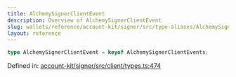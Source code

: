 ```yaml
---
title: AlchemySignerClientEvent
description: Overview of AlchemySignerClientEvent
slug: wallets/reference/account-kit/signer/src/type-aliases/AlchemySignerClientEvent
layout: reference
---
```


```ts
type AlchemySignerClientEvent = keyof AlchemySignerClientEvents;
```

Defined in: [account-kit/signer/src/client/types.ts:474](https://github.com/alchemyplatform/aa-sdk/blob/08da565ff1e1b5bcae4581d79993c4ed9e522c16/account-kit/signer/src/client/types.ts#L474)

